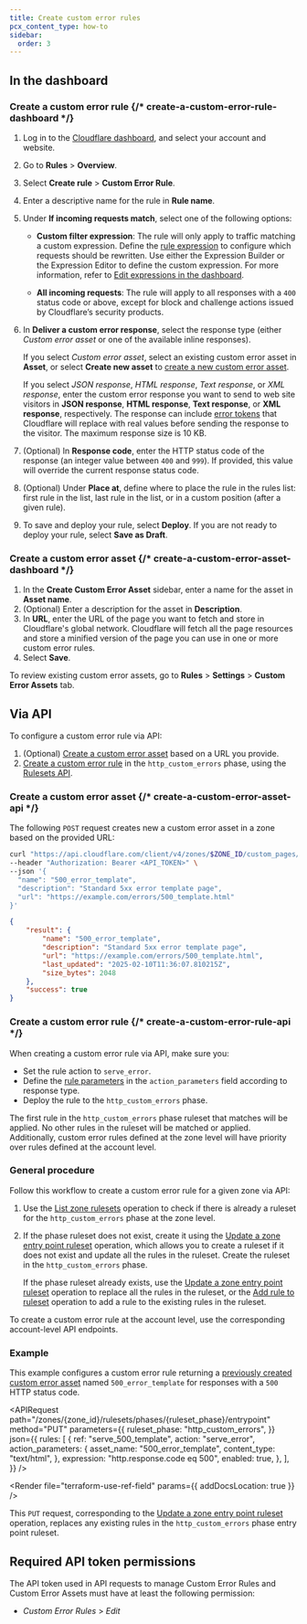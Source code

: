 ```yaml
---
title: Create custom error rules
pcx_content_type: how-to
sidebar:
  order: 3
---
```



## In the dashboard

### Create a custom error rule {/* create-a-custom-error-rule-dashboard */}

1. Log in to the [Cloudflare dashboard](https://dash.cloudflare.com/), and select your account and website.
2. Go to **Rules** > **Overview**.
3. Select **Create rule** > **Custom Error Rule**.
4. Enter a descriptive name for the rule in **Rule name**.
5. Under **If incoming requests match**, select one of the following options:

   - **Custom filter expression**: The rule will only apply to traffic matching a custom expression. Define the [rule expression](/ruleset-engine/rules-language/expressions/edit-expressions/) to configure which requests should be rewritten. Use either the Expression Builder or the Expression Editor to define the custom expression. For more information, refer to [Edit expressions in the dashboard](/ruleset-engine/rules-language/expressions/edit-expressions/).

   - **All incoming requests**: The rule will apply to all responses with a `400` status code or above, except for block and challenge actions issued by Cloudflare’s security products.

6. In **Deliver a custom error response**, select the response type (either _Custom error asset_ or one of the available inline responses).

   If you select _Custom error asset_, select an existing custom error asset in **Asset**, or select **Create new asset** to [create a new custom error asset](#create-a-custom-error-asset-dashboard).

   If you select _JSON response_, _HTML response_, _Text response_, or _XML response_, enter the custom error response you want to send to web site visitors in **JSON response**, **HTML response**, **Text response**, or **XML response**, respectively.
   The response can include [error tokens](/rules/custom-errors/reference/error-tokens/) that Cloudflare will replace with real values before sending the response to the visitor. The maximum response size is 10 KB.

7. (Optional) In **Response code**, enter the HTTP status code of the response (an integer value between `400` and `999`). If provided, this value will override the current response status code.

8. (Optional) Under **Place at**, define where to place the rule in the rules list: first rule in the list, last rule in the list, or in a custom position (after a given rule).

9. To save and deploy your rule, select **Deploy**. If you are not ready to deploy your rule, select **Save as Draft**.

### Create a custom error asset {/* create-a-custom-error-asset-dashboard */}

1. In the **Create Custom Error Asset** sidebar, enter a name for the asset in **Asset name**.
2. (Optional) Enter a description for the asset in **Description**.
3. In **URL**, enter the URL of the page you want to fetch and store in Cloudflare's global network. Cloudflare will fetch all the page resources and store a minified version of the page you can use in one or more custom error rules.
4. Select **Save**.

To review existing custom error assets, go to **Rules** > **Settings** > **Custom Error Assets** tab.

## Via API

To configure a custom error rule via API:

1. (Optional) [Create a custom error asset](#create-a-custom-error-asset-api) based on a URL you provide.
2. [Create a custom error rule](#create-a-custom-error-rule-api) in the `http_custom_errors` phase, using the [Rulesets API](/ruleset-engine/rulesets-api/).

### Create a custom error asset {/* create-a-custom-error-asset-api */}

The following `POST` request creates new a custom error asset in a zone based on the provided URL:

```bash
curl "https://api.cloudflare.com/client/v4/zones/$ZONE_ID/custom_pages/assets" \
--header "Authorization: Bearer <API_TOKEN>" \
--json '{
  "name": "500_error_template",
  "description": "Standard 5xx error template page",
  "url": "https://example.com/errors/500_template.html"
}'
```

```json output
{
	"result": {
		"name": "500_error_template",
		"description": "Standard 5xx error template page",
		"url": "https://example.com/errors/500_template.html",
		"last_updated": "2025-02-10T11:36:07.810215Z",
		"size_bytes": 2048
	},
	"success": true
}
```

### Create a custom error rule {/* create-a-custom-error-rule-api */}

When creating a custom error rule via API, make sure you:

- Set the rule action to `serve_error`.
- Define the [rule parameters](/rules/custom-errors/reference/parameters/#custom-error-rules) in the `action_parameters` field according to response type.
- Deploy the rule to the `http_custom_errors` phase.

The first rule in the `http_custom_errors` phase ruleset that matches will be applied. No other rules in the ruleset will be matched or applied. Additionally, custom error rules defined at the zone level will have priority over rules defined at the account level.

### General procedure

Follow this workflow to create a custom error rule for a given zone via API:

1. Use the [List zone rulesets](/api/resources/rulesets/methods/list/) operation to check if there is already a ruleset for the `http_custom_errors` phase at the zone level.
2. If the phase ruleset does not exist, create it using the [Update a zone entry point ruleset](/api/resources/rulesets/subresources/phases/methods/update/) operation, which allows you to create a ruleset if it does not exist and update all the rules in the ruleset. Create the ruleset in the `http_custom_errors` phase.

   If the phase ruleset already exists, use the [Update a zone entry point ruleset](/api/resources/rulesets/subresources/phases/methods/update/) operation to replace all the rules in the ruleset, or the [Add rule to ruleset](/ruleset-engine/rulesets-api/add-rule/) operation to add a rule to the existing rules in the ruleset.

To create a custom error rule at the account level, use the corresponding account-level API endpoints.

### Example

This example configures a custom error rule returning a [previously created custom error asset](#create-a-custom-error-asset-api) named `500_error_template` for responses with a `500` HTTP status code.

<APIRequest
	path="/zones/{zone_id}/rulesets/phases/{ruleset_phase}/entrypoint"
	method="PUT"
	parameters={{
		ruleset_phase: "http_custom_errors",
	}}
	json={{
		rules: [
			{
				ref: "serve_500_template",
				action: "serve_error",
				action_parameters: {
					asset_name: "500_error_template",
					content_type: "text/html",
				},
				expression: "http.response.code eq 500",
				enabled: true,
			},
		],
	}}
/>

<Render file="terraform-use-ref-field" params={{ addDocsLocation: true }} />

This `PUT` request, corresponding to the [Update a zone entry point ruleset](/api/resources/rulesets/subresources/phases/methods/update/) operation, replaces any existing rules in the `http_custom_errors` phase entry point ruleset.

## Required API token permissions

The API token used in API requests to manage Custom Error Rules and Custom Error Assets must have at least the following permission:

- _Custom Error Rules_ > _Edit_
